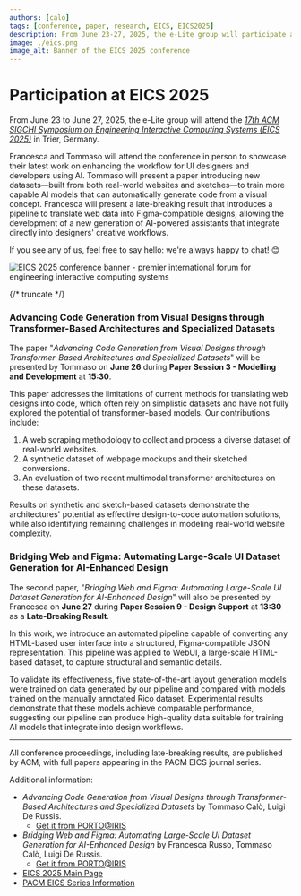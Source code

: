 ```yaml
---
authors: [calo]
tags: [conference, paper, research, EICS, EICS2025]
description: From June 23-27, 2025, the e-Lite group will participate at the 17th ACM SIGCHI Symposium on Engineering Interactive Computing Systems (EICS) in Trier, Germany. Francesca and Tommaso will present two papers.
image: ./eics.png
image_alt: Banner of the EICS 2025 conference
---
```



# Participation at EICS 2025

From June 23 to June 27, 2025, the e-Lite group will attend the [_17th ACM SIGCHI Symposium on Engineering Interactive Computing Systems (EICS 2025)_](https://eics.acm.org/2025/) in Trier, Germany.

Francesca and Tommaso will attend the conference in person to showcase their latest work on enhancing the workflow for UI designers and developers using AI. Tommaso will present a paper introducing new datasets—built from both real-world websites and sketches—to train more capable AI models that can automatically generate code from a visual concept. Francesca will present a late-breaking result that introduces a pipeline to translate web data into Figma-compatible designs, allowing the development of a new generation of AI-powered assistants that integrate directly into designers' creative workflows.

If you see any of us, feel free to say hello: we're always happy to chat! 😊


<p className="text--center">
    <img src={banner} alt="EICS 2025 conference banner - premier international forum for engineering interactive computing systems" />
</p>
{/* truncate */}

### Advancing Code Generation from Visual Designs through Transformer-Based Architectures and Specialized Datasets
The paper "_Advancing Code Generation from Visual Designs through Transformer-Based Architectures and Specialized Datasets_" will be presented by Tommaso on **June 26** during **Paper Session 3 - Modelling and Development** at **15:30**.

This paper addresses the limitations of current methods for translating web designs into code, which often rely on simplistic datasets and have not fully explored the potential of transformer-based models. Our contributions include:

1. A web scraping methodology to collect and process a diverse dataset of real-world websites.
2. A synthetic dataset of webpage mockups and their sketched conversions.
3. An evaluation of two recent multimodal transformer architectures on these datasets.

Results on synthetic and sketch-based datasets demonstrate the architectures' potential as effective design-to-code automation solutions, while also identifying remaining challenges in modeling real-world website complexity.

### Bridging Web and Figma: Automating Large-Scale UI Dataset Generation for AI-Enhanced Design
The second paper, "_Bridging Web and Figma: Automating Large-Scale UI Dataset Generation for AI-Enhanced Design_" will also be presented by Francesca on **June 27** during **Paper Session 9 - Design Support** at **13:30** as a **Late-Breaking Result**.

In this work, we introduce an automated pipeline capable of converting any HTML-based user interface into a structured, Figma-compatible JSON representation. This pipeline was applied to WebUI, a large-scale HTML-based dataset, to capture structural and semantic details. 

To validate its effectiveness, five state-of-the-art layout generation models were trained on data generated by our pipeline and compared with models trained on the manually annotated Rico dataset. Experimental results demonstrate that these models achieve comparable performance, suggesting our pipeline can produce high-quality data suitable for training AI models that integrate into design workflows.



---
All conference proceedings, including late-breaking results, are published by ACM, with full papers appearing in the PACM EICS journal series.

Additional information:

* _Advancing Code Generation from Visual Designs through Transformer-Based Architectures and Specialized Datasets_ by Tommaso Calò, Luigi De Russis.  
    * [Get it from PORTO@IRIS](https://hdl.handle.net/11583/2999868)
* _Bridging Web and Figma: Automating Large-Scale UI Dataset Generation for AI-Enhanced Design_ by Francesca Russo, Tommaso Calò, Luigi De Russis.  
    * [Get it from PORTO@IRIS](https://hdl.handle.net/11583/3000447)
* [EICS 2025 Main Page](https://eics.acm.org/2025/)
* [PACM EICS Series Information](https://eics.acm.org/pacm/)


